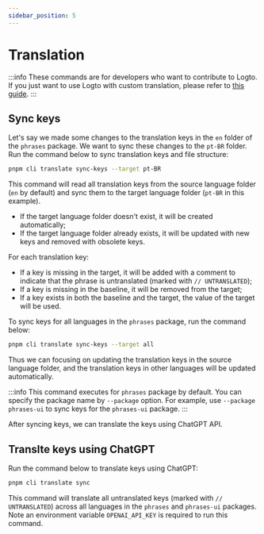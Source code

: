 ```yaml
---
sidebar_position: 5
---
```


# Translation

:::info
These commands are for developers who want to contribute to Logto. If you just want to use Logto with custom translation, please refer to [this guide](/docs/recipes/customize-sie/localized-language/).
:::

## Sync keys

Let's say we made some changes to the translation keys in the `en` folder of the `phrases` package. We want to sync these changes to the `pt-BR` folder. Run the command below to sync translation keys and file structure:

```bash
pnpm cli translate sync-keys --target pt-BR
```

This command will read all translation keys from the source language folder (`en` by default) and sync them to the target language folder (`pt-BR` in this example).

- If the target language folder doesn't exist, it will be created automatically;
- If the target language folder already exists, it will be updated with new keys and removed with obsolete keys.

For each translation key:

- If a key is missing in the target, it will be added with a comment to indicate that the phrase is untranslated (marked with `// UNTRANSLATED`);
- If a key is missing in the baseline, it will be removed from the target;
- If a key exists in both the baseline and the target, the value of the target will be used.

To sync keys for all languages in the `phrases` package, run the command below:

```bash
pnpm cli translate sync-keys --target all
```

Thus we can focusing on updating the translation keys in the source language folder, and the translation keys in other languages will be updated automatically.

:::info
This command executes for `phrases` package by default. You can specify the package name by `--package` option. For example, use `--package phrases-ui` to sync keys for the `phrases-ui` package.
:::

After syncing keys, we can translate the keys using ChatGPT API.

## Translte keys using ChatGPT

Run the command below to translate keys using ChatGPT:

```bash
pnpm cli translate sync
```

This command will translate all untranslated keys (marked with `// UNTRANSLATED`) across all languages in the `phrases` and `phrases-ui` packages. Note an environment variable `OPENAI_API_KEY` is required to run this command.
